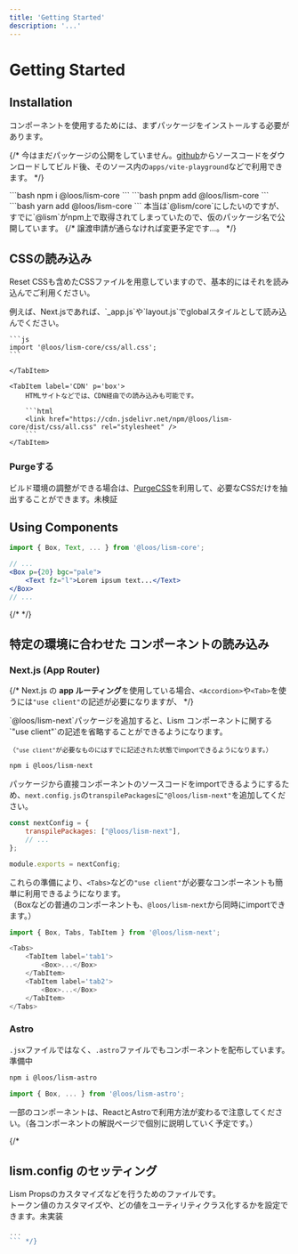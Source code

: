 ```yaml
---
title: 'Getting Started'
description: '...'
---
```



# Getting Started


## Installation

コンポーネントを使用するためには、まずパッケージをインストールする必要があります。

{/* <Alert>
今はまだパッケージの公開をしていません。[github](https://github.com/ddryo/lism-test)からソースコードをダウンロードしてビルド後、そのソース内の`apps/vite-playground`などで利用できます。
</Alert> */}

<Tabs>
	<TabItem label='npm'>
		```bash
		npm i @loos/lism-core
		```
	</TabItem>
	<TabItem label='pnpm'>
		```bash
		pnpm add @loos/lism-core
		```
	</TabItem>
		<TabItem label='yarn'>
		```bash
		yarn add @loos/lism-core
		```
	</TabItem>
</Tabs>

<Alert icon={SmileyXEyes} keycolor="blue">
本当は`@lism/core`にしたいのですが、すでに`@lism`がnpm上で取得されてしまっていたので、仮のパッケージ名で公開しています。
{/* 譲渡申請が通らなければ変更予定です...。 */}
</Alert>


## CSSの読み込み

Reset CSSも含めたCSSファイルを用意していますので、基本的にはそれを読み込んでご利用ください。

<Tabs>
	<TabItem label='import' p='box'>
	例えば、Next.jsであれば、`_app.js`や`layout.js`でglobalスタイルとして読み込んでください。

	```js
	import '@loos/lism-core/css/all.css';
	```

	</TabItem>

	<TabItem label='CDN' p='box'>
		HTMLサイトなどでは、CDN経由での読み込みも可能です。

		```html
		<link href="https://cdn.jsdelivr.net/npm/@loos/lism-core/dist/css/all.css" rel="stylesheet" />
		```
	</TabItem>
</Tabs>


### Purgeする

ビルド環境の調整ができる場合は、[PurgeCSS](https://purgecss.com/)を利用して、必要なCSSだけを抽出することができます。<MemoBadge>未検証</MemoBadge>



## Using Components

```jsx
import { Box, Text, ... } from '@loos/lism-core';

// ...
<Box p={20} bgc="pale">
	<Text fz="l">Lorem ipsum text...</Text>
</Box>
// ...
```

{/* <Reference></Reference> */}

## 特定の環境に合わせた コンポーネントの読み込み

### Next.js (App Router)

{/* Next.js の **app ルーティング**を使用している場合、`<Accordion>`や`<Tab>`を使うには`"use client"`の記述が必要になりますが、 */}

<Alert preset="info">
`@loos/lism-next`パッケージを追加すると、Lism コンポーネントに関する`"use client"`の記述を省略することができるようになります。
</Alert>

<small>（`"use client"`が必要なものにはすでに記述された状態でimportできるようになります。）</small>


```bash filename="Add package"
npm i @loos/lism-next
```

パッケージから直接コンポーネントのソースコードをimportできるようにするため、`next.config.js`の`transpilePackages`に`"@loos/lism-next"`を追加してください。

```js filename="next.config.js"
const nextConfig = {
	transpilePackages: ["@loos/lism-next"],
	// ...
};

module.exports = nextConfig;
```


これらの準備により、`<Tabs>`などの`"use client"`が必要なコンポーネントも簡単に利用できるようになります。  
（Boxなどの普通のコンポーネントも、`@loos/lism-next`から同時にimportできます。）

```js
import { Box, Tabs, TabItem } from '@loos/lism-next';

<Tabs>
	<TabItem label='tab1'>
		<Box>...</Box>
	</TabItem>
	<TabItem label='tab2'>
		<Box>...</Box>
	</TabItem>
</Tabs>
```



### Astro

`.jsx`ファイルではなく、`.astro`ファイルでもコンポーネントを配布しています。<MemoBadge>準備中</MemoBadge>

```bash
npm i @loos/lism-astro
```

```js
import { Box, ... } from '@loos/lism-astro';
```

一部のコンポーネントは、ReactとAstroで利用方法が変わるで注意してください。（各コンポーネントの解説ページで個別に説明していく予定です。）

{/* 
## lism.config のセッティング

Lism Propsのカスタマイズなどを行うためのファイルです。  
トークン値のカスタマイズや、どの値をユーティリティクラス化するかを設定できます。<MemoBadge>未実装</MemoBadge>

```js filename="lism.config.js"
...
``` */}
